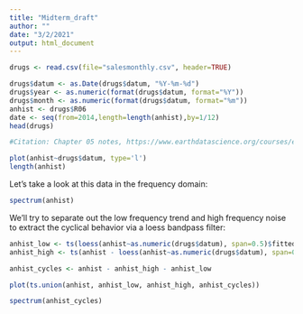 ```yaml
---
title: "Midterm_draft"
author: ""
date: "3/2/2021"
output: html_document
---
```


```r
drugs <- read.csv(file="salesmonthly.csv", header=TRUE)

drugs$datum <- as.Date(drugs$datum, "%Y-%m-%d")
drugs$year <- as.numeric(format(drugs$datum, format="%Y"))
drugs$month <- as.numeric(format(drugs$datum, format="%m"))
anhist <- drugs$R06
date <- seq(from=2014,length=length(anhist),by=1/12)
head(drugs)

#Citation: Chapter 05 notes, https://www.earthdatascience.org/courses/earth-analytics/time-series-data/date-class-in-r/

plot(anhist~drugs$datum, type='l')
length(anhist)
```

Let's take a look at this data in the frequency domain:
```r
spectrum(anhist)
```

We'll try to separate out the low frequency trend and high frequency noise to extract the cyclical behavior via a loess bandpass filter:

```r
anhist_low <- ts(loess(anhist~as.numeric(drugs$datum), span=0.5)$fitted, start=2014, frequency=12)
anhist_high <- ts(anhist - loess(anhist~as.numeric(drugs$datum), span=0.1)$fitted, start=2014, frequency=12)

anhist_cycles <- anhist - anhist_high - anhist_low

plot(ts.union(anhist, anhist_low, anhist_high, anhist_cycles))

spectrum(anhist_cycles)
```